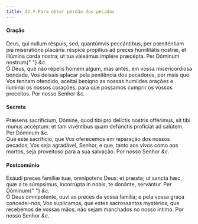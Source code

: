 ```yaml
---
title: 22.ª Para obter perdão dos pecados
---
```


<h4 class="text-center">Oração</h4>
<div class="grid grid-cols-2 gap-5">
  <span class="text-justify">
    Deus, qui nullum réspuis, sed, quantúmvis peccántibus, per pœniténtiam pia
    miseratióne placáris: réspice propítius ad preces humilitátis nostræ, et
    illúmina corda nostra; ut tua valeámus implére præcépta. Per Dóminum nostrum{" "}
    <em>&c.</em>
  </div>
  <span class="text-justify">
    Ó Deus, que não repelis homem algum, mas antes, em vossa misericordiosa
    bondade, Vos deixais aplacar pela penitência dos pecadores, por mais que Vos
    tenham ofendido, aceitai benigno as nossas humildes orações e iluminai os
    nossos corações, para que possamos cumprir os vossos preceitos. Por nosso
    Senhor <em>&c.</em>
  </div>
</div>

<h4 class="text-center">Secreta</h4>
<div class="grid grid-cols-2 gap-5">
  <span class="text-justify">
    Præsens sacrifícium, Dómine, quod tibi pro delíctis nostris offérimus, sit
    tibi munus accéptum: et tam vivéntibus quam defúnctis profíciat ad salútem.
    Per Dóminum <em>&c.</em>
  </div>
  <span class="text-justify">
    Que este sacrifício, que Vos oferecemos em reparação dos nossos pecados, Vos
    seja agradável, Senhor, e que, tanto aos vivos como aos mortos, seja
    proveitoso para a sua salvação. Por nosso Senhor <em>&c.</em>
  </div>
</div>

<h4 class="text-center">Postcomúnio</h4>
<div class="grid grid-cols-2 gap-5">
  <span class="text-justify">
    Exáudi preces famíliæ tuæ, omnípotens Deus: et præsta; ut sancta hæc, quæ a
    te súmpsimus, incorrúpta in nobis, te donánte, servántur. Per Dóminum{" "}
    <em>&c.</em>
  </div>
  <span class="text-justify">
    Ó Deus omnipotente, ouvi as preces da vossa família; e pela vossa graça
    concedei-nos, Vos suplicamos, que estes sacrossantos mystérios, que
    recebemos de vossas mãos, não sejam manchados no nosso íntimo. Por nosso
    Senhor <em>&c.</em>
  </div>
</div>

